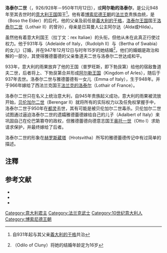 {{refimprove|time=2020-08-01}}
{{Infobox monarch
| name        = 意大利的洛泰尔二世
| image       = Lothair II of Italy.jpg
| succession  = [[意大利统治者列表|意大利国王]]
| reign       = 948年–950年
| predecessor = [[義大利的于格|義大利的于格]]
| successor   = [[贝伦加尔二世_(意大利王国)|贝伦加尔二世]]
| spouse      = {{link-en|意大利的雅德蕾德|Adelaide of Italy}}
| issue       = {{link-en|意大利的艾玛|Emma of Italy}}
| birth_date  = 926或928年
| death_date  = 950年11月12日
| house       = [[博索尼德王朝|博索尼德王朝]]
| father      = [[義大利的于格|義大利的于格]]
| mother      = 阿尔达（Alda或Hilda）
|}}
'''洛泰尔二世'''（{{lang-it|Lotario II}}，926/928年－950年11月12日），或'''阿尔勒的洛泰尔'''，是公元948年至其去世时的[[意大利王国_(中世纪)|意大利王国]]国王<ref group="注">自931年起与其父亲[[義大利的于格|義大利的于格]]共治</ref>。他有着[[博索尼德王朝|博索尼德王朝]]的[[法兰克|法兰克]]贵族血统，是{{link-en|长者博索|Boso the Elder}}（Boso the Elder）的后代，他的父亲及前任是[[義大利的于格|義大利的于格]]，[[洛泰尔王国|洛泰尔王国]]国王[[洛泰尔二世_(洛林)|洛泰尔二世]]（Lothair II）的曾孙），母亲是日耳曼人公主阿尔达（Alda或Hilda）。

虽然他有着意大利国王（拉丁文：rex Italiae）的头衔，但他从未在此真正行使过权力。他于931年与{{link-en|意大利的雅德蕾德|Adelaide of Italy}}（Adelaide of Italy，{{link-en|鲁道夫二世 (勃艮第)|Rudolph II of Burgundy|鲁道夫二世}}（Rudolph II）与{{link-en|士瓦本的伯莎|Bertha of Swabia}}（Bertha of Swabia）的女儿）订婚，并在947年12月12日与时年15岁的她结婚<ref group="注">{{link-en|克吕尼的奥迪洛|Odilo of Cluny}}（Odilo of Cluny）将她的结婚年龄定为16岁</ref>，他们的婚姻是政治和解的一部分，其使得雅德蕾德的父亲鲁道夫二世与洛泰尔二世达成和平。

933年，意大利的雨果放弃了他的王国（普罗旺斯，即下勃艮第）给他的宿敌鲁道夫二世，后者将上、下勃艮第合并形成[[阿尔勒王国|阿尔勒王国]]（Kingdom of Arles），随后于937年去世。洛泰尔二世与雅德蕾德有一女儿{{link-en|意大利的艾玛|Emma of Italy}}（Emma of Italy），生于948年。并于966年嫁给了西法兰克国王[[洛泰尔_(西法兰克国王)|法兰克的洛泰尔]]（Lothair of France）。

洛泰尔二世只在名义上统治意大利，自945年贵族起义成功，意大利的雨果被流放开始，[[贝伦加尔二世_(意大利王国)|贝伦加尔二世]]（Berengar II）就将所有的实际权力以及任免权掌握手中，洛泰尔二世于950年在[[都灵|都灵]]去世，其有可能是被贝伦加尔二世毒杀。贝伦加尔二世试图通过逼迫洛泰尔二世的遗孀雅德蕾德嫁给自己的儿子{{link-en|意大利的阿达尔伯特|Adalbert of Italy}}（Adalbert of Italy）来巩固自己在伦巴第篡夺的政权，但雅德蕾德向德意志国王[[奥托一世_(神圣罗马帝国)|奥托一世]]（Otto I）求助请求保护，并最终嫁给了后者。

洛泰尔二世的形象在[[赫罗斯葳塔|赫罗斯葳塔]]（Hrotsvitha）所写的雅德蕾德传记中有过简单的描述。

==注釋==
{{reflist|group="注"}}

== 参考文献 ==
*{{cite book |author=Pierre Riché |title='''Les Carolingiens, une famille qui fit l'Europe''' |date=1983|isbn=2010097378 |language=fr |ref=harv}}
*{{cite book |author=Jean-Charles Volkmann |title='''Bien Connaître les généalogies des rois de France''' |year=1997 |url=https://archive.org/details/bienconnaitreles0000volk |isbn=2877472086 |language=fr |ref=harv}}
*{{cite web |title=Lothar koenig von Italien |url=http://www.genealogie-mittelalter.de/hugoniden/lothar_koenig_von_italien_950/lothar_koenig_von_italien_950.html |website=genealogie-mittelalter.de |archive-url=https://web.archive.org/web/20060429224604/http://www.genealogie-mittelalter.de/hugoniden/lothar_koenig_von_italien_950/lothar_koenig_von_italien_950.html |archive-date=2016-03-05}}

{{S-start}}
{{s-reg}}
{{succession box |
  before={{link-en|意大利的雨果|Hugh of Italy}} |
  title=[[意大利统治者列表|意大利国王]] |
  years=948–950 |
  after=[[贝伦加尔二世_(意大利王国)|贝伦加尔二世]]
}}
{{S-end}}

{{古代意大利统治者}}

[[Category:意大利君主|Category:意大利君主]]
[[Category:法兰克武士|Category:法兰克武士]]
[[Category:10世纪意大利人|Category:10世纪意大利人]]
[[Category:博索尼德王朝|Category:博索尼德王朝]]